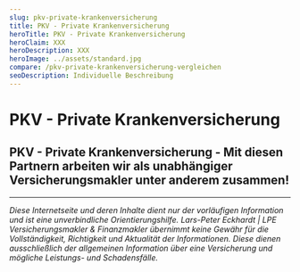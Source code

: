 ```yaml
---
slug: pkv-private-krankenversicherung
title: PKV - Private Krankenversicherung
heroTitle: PKV - Private Krankenversicherung
heroClaim: XXX
heroDescription: XXX
heroImage: ../assets/standard.jpg
compare: /pkv-private-krankenversicherung-vergleichen
seoDescription: Individuelle Beschreibung
---
```


<ProvenExpert />

# PKV - Private Krankenversicherung











<ContactAndCompareBox />
<ProvenExpert />

## PKV - Private Krankenversicherung - Mit diesen Partnern arbeiten wir als unabhängiger Versicherungsmakler unter anderem zusammen!

<InsurancesBox title='Krankenversicherungsgesellschaften'/>

---

_Diese Internetseite und deren Inhalte dient nur der vorläufigen Information und ist eine unverbindliche Orientierungshilfe. Lars-Peter Eckhardt | LPE Versicherungsmakler & Finanzmakler übernimmt keine Gewähr für die Vollständigkeit,
Richtigkeit und Aktualität der Informationen. Diese dienen ausschließlich der allgemeinen Information über eine Versicherung und mögliche Leistungs- und Schadensfälle._
